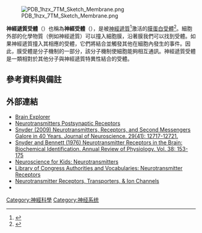 {{translating|[[:en:Neurotransmitter_receptor|:en:Neurotransmitter receptor]]||tpercent=|time=2020-12-29UTC13:26:58}}

[[File:PDB_1hzx_7TM_Sketch_Membrane.png|thumb]]

'''神經遞質受體'''（{{lang-en|Neurotransmitter receptor}}）也稱為'''神經受體'''（{{lang-en|neuroreceptor}}），是被[[神經遞質|神經遞質]]<ref name="brainexplorer.org">{{cite web |url=http://www.brainexplorer.org/neurological_control/neurological_neurotransmitters.shtml |title=Neurological Control - Neurotransmitters |publisher=Brain Explorer |date=2011-12-20 |accessdate=2012-11-04 |archive-date=2012-05-13 |archive-url=https://web.archive.org/web/20120513043545/http://www.brainexplorer.org/neurological_control/Neurological_Neurotransmitters.shtml |dead-url=no }}</ref>激活的[[膜蛋白|膜蛋白]][[受體|受體]]<ref name="Levitan 2002">{{cite book|last=Levitan|first=Irwin B.|author2=Leonard K. Kaczmarek |title=The Neuron|url=https://archive.org/details/neuroncellmolecu03edlevi|publisher=Oxford University Press|year=2002|edition= Third pg. 285}}</ref>。細胞外部的化學物質（例如神經遞質）可以撞入細胞膜，沿著膜我們可以找到受體。如果神經遞質撞入其相應的受體，它們將結合並觸發其他在細胞內發生的事件。因此，膜受體是分子機制的一部分，該分子機制使細胞能夠相互通訊。神經遞質受體是一類相對於其他分子與神經遞質特異性結合的受體。

==參考資料與備註==
{{reflist}}
{{NoteFoot}}

==外部連結==
* [http://www.brainexplorer.org/neurological_control/neurological_neurotransmitters.shtml Brain Explorer] {{Wayback|url=http://www.brainexplorer.org/neurological_control/neurological_neurotransmitters.shtml |date=20120513043545 }}
* [http://web.williams.edu/imput/synapse/pages/III.html Neurotransmitters Postsynaptic Receptors] {{Wayback|url=http://web.williams.edu/imput/synapse/pages/III.html |date=20201112034105 }}
*[http://www.jneurosci.org/content/29/41/12717.full Snyder (2009) Neurotransmitters, Receptors, and Second Messengers Galore in 40 Years. Journal of Neuroscience. 29(41): 12717-12721.] {{Wayback|url=http://www.jneurosci.org/content/29/41/12717.full |date=20191014161916 }}
*[http://www.annualreviews.org/doi/abs/10.1146/annurev.ph.38.030176.001101 Snyder and Bennett (1976) Neurotransmitter Receptors in the Brain: Biochemical Identification. Annual Review of Physiology. Vol. 38: 153-175] {{Wayback|url=http://www.annualreviews.org/doi/abs/10.1146/annurev.ph.38.030176.001101 |date=20190104175803 }}
*[http://faculty.washington.edu/chudler/chnt1.html Neuroscience for Kids: Neurotransmitters] {{Wayback|url=http://faculty.washington.edu/chudler/chnt1.html |date=20081218122223 }}
*[http://id.loc.gov/authorities/sh85091182 Library of Congress Authorities and Vocabularies: Neurotransmitter Receptors] {{Wayback|url=http://id.loc.gov/authorities/sh85091182 |date=20190915141829 }}
*[http://www.rndsystems.com/molecule_group.aspx?g=682&r=9 Neurotransmitter Receptors, Transporters, & Ion Channels] {{Wayback|url=http://www.rndsystems.com/molecule_group.aspx?g=682&r=9 |date=20150423045424 }}
* {{MeshName|Neuroregulator+Receptor}}

{{G protein-coupled receptors}}

{{DEFAULTSORT:Neurotransmitter Receptor}}

[[Category:神經科學|Category:神經科學]]
[[Category:神经系统|Category:神经系统]]